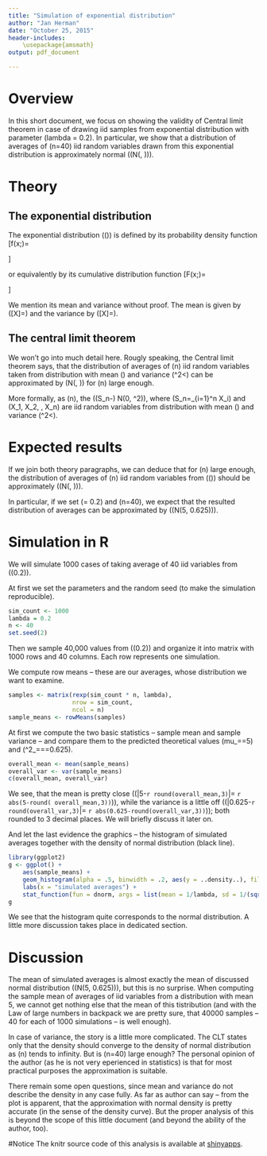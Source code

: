 ```yaml
---
title: "Simulation of exponential distribution"
author: "Jan Herman"
date: "October 25, 2015"
header-includes:
    \usepackage{amsmath}
output: pdf_document

---
```

# Overview
In this short document, we focus on showing the validity of Central limit theorem
in case of drawing iid samples from exponential distribution with parameter 
\(lambda = 0.2\). In particular, we show that a distribution of averages of \(n=40\) iid random variables drawn from this exponential distribution is approximately normal 
\((N(\frac{1}{\lambda}, \frac{1}{n\lambda^2}))\).

# Theory

## The exponential distribution

The exponential distribution \(\mbox{Exp}(\lambda)\) is defined by its probability density
function 
\[f(x;\lambda)=
\begin{cases}
\lambda\mbox{e}^{-\lambda x} & \mbox{if } x \geq 0, \\
0 & \mbox{if } x < 0,
\end{cases}\]

or equivalently by its cumulative distribution function
\[F(x;\lambda)=
\begin{cases}
1-\lambda\mbox{e}^{-\lambda x} & \mbox{if } x \geq 0, \\
0 & \mbox{if } x < 0.
\end{cases}\]

We mention its mean and variance without proof. The mean is given by
\(\mathrm{E}[X]=\frac{1}{\lambda}\) and the variance by 
\(\mbox{Var}[X]=\frac{1}{\lambda^2}\).

## The central limit theorem
We won't go into much detail here. Rougly speaking, the Central limit theorem says,
that the distribution of averages of \(n\) iid random variables taken from distribution
with mean \(\mu\) and variance \(\sigma^2<\infty\) can be approximated by 
\(N(\mu, \frac{\sigma^2}{n})\) for \(n\) large enough.

More formally, as \(n\rightarrow\infty\), 
the \(\sqrt{n}(S_n-\mu)\xrightarrow{d} N(0, \sigma^2)\),
where \(S_n=\frac{1}{n}\sum\limits_{i=1}^n X_i\) and \(X_1, X_2, \dots, X_n\) are iid
random variables from distribution
with mean \(\mu\) and variance \(\sigma^2<\infty\).

# Expected results
If we join both theory paragraphs, we can deduce that for \(n\) large enough,
the distribution of averages of \(n\) iid random variables from \(\mbox{Exp}(\lambda)\)
should be approximately \((N(\frac{1}{\lambda}, \frac{1}{n\lambda^2}))\).

In particular, if we set \(\lambda = 0.2\) and \(n=40\), we expect that
the resulted distribution of averages can be approximated by \((N(5, 0.625))\).

# Simulation in R
We will simulate 1000 cases of taking average of 40 iid variables from \(\mbox{Exp}(0.2)\).

At first we set the parameters and the random seed (to make the simulation reproducible).
```r
sim_count <- 1000
lambda = 0.2
n <- 40
set.seed(2)
```

Then we sample 40,000 values from \(\mbox{Exp}(0.2)\) and organize it into matrix
with 1000 rows and 40 columns. Each row represents one simulation.

We compute row means -- these are our averages, whose distribution we want to examine.

```r
samples <- matrix(rexp(sim_count * n, lambda), 
                  nrow = sim_count, 
                  ncol = n)
sample_means <- rowMeans(samples)
```

At first we compute the two basic statistics -- sample mean and sample variance -- and compare them to the predicted theoretical values \(mu_\mathrm{T}=\frac{1}{\lambda}=5\) and 
\(\sigma^2_\mathrm{T}=\frac{1}{n\lambda^2}=\frac{1}{40\cdot 0.2^2}=0.625\).

```r
overall_mean <- mean(sample_means)
overall_var <- var(sample_means)
c(overall_mean, overall_var)
```

We see, that the mean is pretty close (\(|5-`r round(overall_mean,3)`|=
`r abs(5-round( overall_mean,3))`\)), while the variance is a little off
(\(|0.625-`r round(overall_var,3)`|=
`r abs(0.625-round(overall_var,3))`\)); both rounded to 3 decimal places.
We will briefly discuss it later on.

And let the last evidence the graphics -- the histogram of simulated averages
together with the density of normal distribution (black line).

```r
library(ggplot2)
g <- ggplot() +
    aes(sample_means) +
    geom_histogram(alpha = .5, binwidth = .2, aes(y = ..density..), fill = "blue") +
    labs(x = "simulated averages") +
    stat_function(fun = dnorm, args = list(mean = 1/lambda, sd = 1/(sqrt(n)*lambda)))
g
```

We see that the histogram quite corresponds to the normal distribution.
A little more discussion takes place in dedicated section.

# Discussion
The mean of simulated averages is almost exactly the mean of discussed normal distribution
\((N(5, 0.625))\), but this is no surprise. When computing the sample mean of averages of
iid variables  from a distribution with mean 5, we cannot get nothing else that the mean
of this tistribution (and with
the Law of large numbers in backpack we are pretty sure, that 40000 samples -- 40 for each
of 1000 simulations -- is well enough).

In case of variance, the story is a little more complicated. The CLT states only that
the density should converge to the density of normal distribution as \(n\) tends to 
infinity. But is \(n=40\) large enough? The personal opinion of the author (as he is 
not very eperienced in statistics) is that for most practical purposes the approximation
is suitable.

There remain some open questions, since mean and variance do not describe the density
in any case fully. As far as author can say -- from the plot is apparent, that the
approximation with normal density is pretty accurate (in the sense of the density curve).
But the proper analysis of this is beyond the scope of this little document (and
beyond the ability of the author, too).

#Notice
The knitr source code of this analysis is available at [shinyapps](https://hermitko.shinyapps.io/course_project-1).


